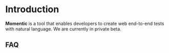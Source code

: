 
# Introduction

**Momentic** is a tool that enables developers to create web end-to-end tests with natural language. We are currently in private beta.

## FAQ

<Disclosures full />
